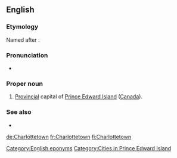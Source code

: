 ==English==

===Etymology===
Named after {{w|Queen Charlotte}}.

===Pronunciation===
* {{IPA|/ˈʃɑɹlɪtaʊn/|lang=en}}

===Proper noun===
{{en-proper noun|head=[[Charlotte]][[town]]}}

# [[provincial|Provincial]] capital of [[Prince Edward Island]] ([[Canada]]).

===See also===
* {{projectlink|wikipedia}}

[[Category:English eponyms]]
[[Category:Cities in Prince Edward Island]]

[[de:Charlottetown]]
[[fr:Charlottetown]]
[[fi:Charlottetown]]